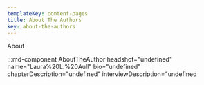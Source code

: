 ```yaml
---
templateKey: content-pages
title: About The Authors
key: about-the-authors
---
```

About

:::md-component AboutTheAuthor headshot="undefined" name="Laura%20L.%20Aull" bio="undefined" chapterDescription="undefined" interviewDescription="undefined
